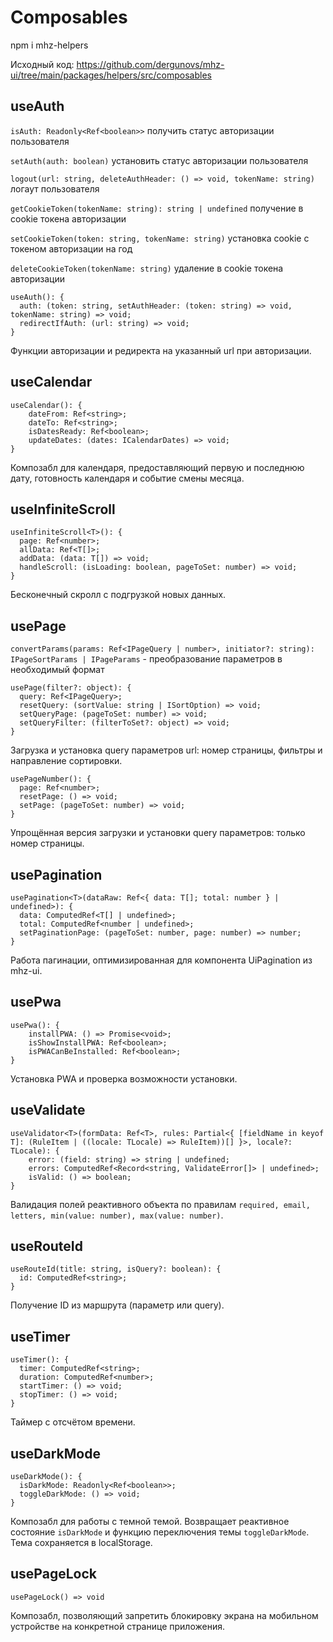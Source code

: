 # Composables

npm i mhz-helpers

Исходный код: https://github.com/dergunovs/mhz-ui/tree/main/packages/helpers/src/composables

## useAuth

`isAuth: Readonly<Ref<boolean>>` получить статус авторизации пользователя

`setAuth(auth: boolean)` установить статус авторизации пользователя

`logout(url: string, deleteAuthHeader: () => void, tokenName: string)` логаут пользователя

`getCookieToken(tokenName: string): string | undefined` получение в cookie токена авторизации

`setCookieToken(token: string, tokenName: string)` установка cookie с токеном авторизации на год

`deleteCookieToken(tokenName: string)` удаление в cookie токена авторизации

```
useAuth(): {
  auth: (token: string, setAuthHeader: (token: string) => void, tokenName: string) => void;
  redirectIfAuth: (url: string) => void;
}
```

Функции авторизации и редиректа на указанный url при авторизации.

## useCalendar

```
useCalendar(): {
    dateFrom: Ref<string>;
    dateTo: Ref<string>;
    isDatesReady: Ref<boolean>;
    updateDates: (dates: ICalendarDates) => void;
}
```

Композабл для календаря, предоставляющий первую и последнюю дату, готовность календаря и событие смены месяца.

## useInfiniteScroll

```
useInfiniteScroll<T>(): {
  page: Ref<number>;
  allData: Ref<T[]>;
  addData: (data: T[]) => void;
  handleScroll: (isLoading: boolean, pageToSet: number) => void;
}
```

Бесконечный скролл с подгрузкой новых данных.

## usePage

`convertParams(params: Ref<IPageQuery | number>, initiator?: string): IPageSortParams | IPageParams` - преобразование параметров в необходимый формат

```
usePage(filter?: object): {
  query: Ref<IPageQuery>;
  resetQuery: (sortValue: string | ISortOption) => void;
  setQueryPage: (pageToSet: number) => void;
  setQueryFilter: (filterToSet?: object) => void;
}
```

Загрузка и установка query параметров url: номер страницы, фильтры и направление сортировки.

```
usePageNumber(): {
  page: Ref<number>;
  resetPage: () => void;
  setPage: (pageToSet: number) => void;
}
```

Упрощённая версия загрузки и установки query параметров: только номер страницы.

## usePagination

```
usePagination<T>(dataRaw: Ref<{ data: T[]; total: number } | undefined>): {
  data: ComputedRef<T[] | undefined>;
  total: ComputedRef<number | undefined>;
  setPaginationPage: (pageToSet: number, page: number) => number;
}
```

Работа пагинации, оптимизированная для компонента UiPagination из mhz-ui.

## usePwa

```
usePwa(): {
    installPWA: () => Promise<void>;
    isShowInstallPWA: Ref<boolean>;
    isPWACanBeInstalled: Ref<boolean>;
}
```

Установка PWA и проверка возможности установки.

## useValidate

```
useValidator<T>(formData: Ref<T>, rules: Partial<{ [fieldName in keyof T]: (RuleItem | ((locale: TLocale) => RuleItem))[] }>, locale?: TLocale): {
    error: (field: string) => string | undefined;
    errors: ComputedRef<Record<string, ValidateError[]> | undefined>;
    isValid: () => boolean;
}
```

Валидация полей реактивного объекта по правилам `required, email, letters, min(value: number), max(value: number)`.

## useRouteId

```
useRouteId(title: string, isQuery?: boolean): {
  id: ComputedRef<string>;
}
```

Получение ID из маршрута (параметр или query).

## useTimer

```
useTimer(): {
  timer: ComputedRef<string>;
  duration: ComputedRef<number>;
  startTimer: () => void;
  stopTimer: () => void;
}
```

Таймер с отсчётом времени.

## useDarkMode

```
useDarkMode(): {
  isDarkMode: Readonly<Ref<boolean>>;
  toggleDarkMode: () => void;
}
```

Композабл для работы с темной темой. Возвращает реактивное состояние `isDarkMode` и функцию переключения темы `toggleDarkMode`. Тема сохраняется в localStorage.

## usePageLock

```
usePageLock() => void
```

Композабл, позволяющий запретить блокировку экрана на мобильном устройстве на конкретной странице приложения.
